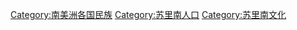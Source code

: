 {{Commons category|Ethnic groups in Suriname}}

[[Category:南美洲各国民族|Category:南美洲各国民族]]
[[Category:苏里南人口|Category:苏里南人口]]
[[Category:苏里南文化|Category:苏里南文化]]